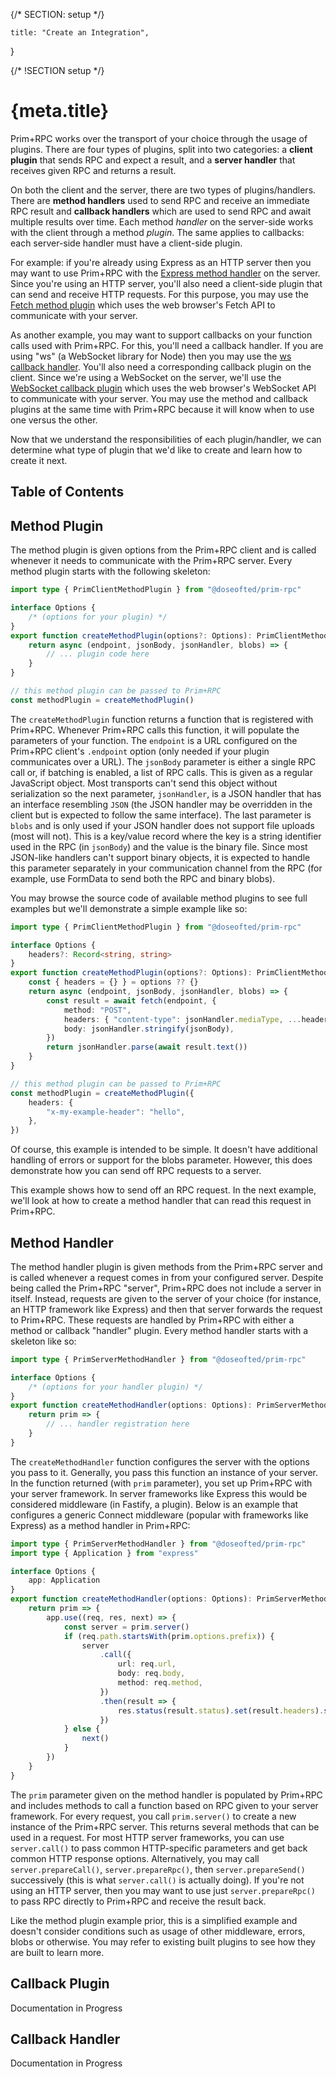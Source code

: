 {/* SECTION: setup */}

	title: "Create an Integration",
}

{/* !SECTION setup */}

# {meta.title}

Prim+RPC works over the transport of your choice through the usage of plugins. There are four types of plugins, split
into two categories: a **client plugin** that sends RPC and expect a result, and a **server handler** that receives
given RPC and returns a result.

On both the client and the server, there are two types of plugins/handlers. There are **method handlers** used to send
RPC and receive an immediate RPC result and **callback handlers** which are used to send RPC and await multiple results
over time. Each method _handler_ on the server-side works with the client through a method _plugin_. The same applies to
callbacks: each server-side handler must have a client-side plugin.

For example: if you're already using Express as an HTTP server then you may want to use Prim+RPC with the
[Express method handler](/docs/plugins/server#express) on the server. Since you're using an HTTP server, you'll also
need a client-side plugin that can send and receive HTTP requests. For this purpose, you may use the
[Fetch method plugin](/docs/plugins/client#fetch-api-browser) which uses the web browser's Fetch API to communicate with
your server.

As another example, you may want to support callbacks on your function calls used with Prim+RPC. For this, you'll need a
callback handler. If you are using "ws" (a WebSocket library for Node) then you may use the
[ws callback handler](/docs/plugins/server#ws). You'll also need a corresponding callback plugin on the client. Since
we're using a WebSocket on the server, we'll use the
[WebSocket callback plugin](/docs/plugins/client#websocket-api-browser) which uses the web browser's WebSocket API to
communicate with your server. You may use the method and callback plugins at the same time with Prim+RPC because it will
know when to use one versus the other.

Now that we understand the responsibilities of each plugin/handler, we can determine what type of plugin that we'd like
to create and learn how to create it next.

## Table of Contents

## Method Plugin

The method plugin is given options from the Prim+RPC client and is called whenever it needs to communicate with the
Prim+RPC server. Every method plugin starts with the following skeleton:

```typescript
import type { PrimClientMethodPlugin } from "@doseofted/prim-rpc"

interface Options {
	/* (options for your plugin) */
}
export function createMethodPlugin(options?: Options): PrimClientMethodPlugin {
	return async (endpoint, jsonBody, jsonHandler, blobs) => {
		// ... plugin code here
	}
}

// this method plugin can be passed to Prim+RPC
const methodPlugin = createMethodPlugin()
```

The `createMethodPlugin` function returns a function that is registered with Prim+RPC. Whenever Prim+RPC calls this
function, it will populate the parameters of your function. The `endpoint` is a URL configured on the Prim+RPC client's
`.endpoint` option (only needed if your plugin communicates over a URL). The `jsonBody` parameter is either a single RPC
call or, if batching is enabled, a list of RPC calls. This is given as a regular JavaScript object. Most transports
can't send this object without serialization so the next parameter, `jsonHandler`, is a JSON handler that has an
interface resembling `JSON` (the JSON handler may be overridden in the client but is expected to follow the same
interface). The last parameter is `blobs` and is only used if your JSON handler does not support file uploads (most will
not). This is a key/value record where the key is a string identifier used in the RPC (in `jsonBody`) and the value is
the binary file. Since most JSON-like handlers can't support binary objects, it is expected to handle this parameter
separately in your communication channel from the RPC (for example, use FormData to send both the RPC and binary blobs).

You may browse the source code of available method plugins to see full examples but we'll demonstrate a simple example
like so:

```typescript
import type { PrimClientMethodPlugin } from "@doseofted/prim-rpc"

interface Options {
	headers?: Record<string, string>
}
export function createMethodPlugin(options?: Options): PrimClientMethodPlugin {
	const { headers = {} } = options ?? {}
	return async (endpoint, jsonBody, jsonHandler, blobs) => {
		const result = await fetch(endpoint, {
			method: "POST",
			headers: { "content-type": jsonHandler.mediaType, ...headers },
			body: jsonHandler.stringify(jsonBody),
		})
		return jsonHandler.parse(await result.text())
	}
}

// this method plugin can be passed to Prim+RPC
const methodPlugin = createMethodPlugin({
	headers: {
		"x-my-example-header": "hello",
	},
})
```

Of course, this example is intended to be simple. It doesn't have additional handling of errors or support for the blobs
parameter. However, this does demonstrate how you can send off RPC requests to a server.

This example shows how to send off an RPC request. In the next example, we'll look at how to create a method handler
that can read this request in Prim+RPC.

## Method Handler

The method handler plugin is given methods from the Prim+RPC server and is called whenever a request comes in from your
configured server. Despite being called the Prim+RPC "server", Prim+RPC does not include a server in itself. Instead,
requests are given to the server of your choice (for instance, an HTTP framework like Express) and then that server
forwards the request to Prim+RPC. These requests are handled by Prim+RPC with either a method or callback "handler"
plugin. Every method handler starts with a skeleton like so:

```typescript
import type { PrimServerMethodHandler } from "@doseofted/prim-rpc"

interface Options {
	/* (options for your handler plugin) */
}
export function createMethodHandler(options: Options): PrimServerMethodHandler {
	return prim => {
		// ... handler registration here
	}
}
```

The `createMethodHandler` function configures the server with the options you pass to it. Generally, you pass this
function an instance of your server. In the function returned (with `prim` parameter), you set up Prim+RPC with your
server framework. In server frameworks like Express this would be considered middleware (in Fastify, a plugin). Below is
an example that configures a generic Connect middleware (popular with frameworks like Express) as a method handler in
Prim+RPC:

```typescript
import type { PrimServerMethodHandler } from "@doseofted/prim-rpc"
import type { Application } from "express"

interface Options {
	app: Application
}
export function createMethodHandler(options: Options): PrimServerMethodHandler {
	return prim => {
		app.use((req, res, next) => {
			const server = prim.server()
			if (req.path.startsWith(prim.options.prefix)) {
				server
					.call({
						url: req.url,
						body: req.body,
						method: req.method,
					})
					.then(result => {
						res.status(result.status).set(result.headers).send(result.body)
					})
			} else {
				next()
			}
		})
	}
}
```

The `prim` parameter given on the method handler is populated by Prim+RPC and includes methods to call a function based
on RPC given to your server framework. For every request, you call `prim.server()` to create a new instance of the
Prim+RPC server. This returns several methods that can be used in a request. For most HTTP server frameworks, you can
use `server.call()` to pass common HTTP-specific parameters and get back common HTTP response options. Alternatively,
you may call `server.prepareCall()`, `server.prepareRpc()`, then `server.prepareSend()` successively (this is what
`server.call()` is actually doing). If you're not using an HTTP server, then you may want to use just
`server.prepareRpc()` to pass RPC directly to Prim+RPC and receive the result back.

Like the method plugin example prior, this is a simplified example and doesn't consider conditions such as usage of
other middleware, errors, blobs or otherwise. You may refer to existing built plugins to see how they are built to learn
more.

## Callback Plugin

<Alert icon="carbon:warning" type="alert-warning">
	Documentation in Progress
</Alert>

## Callback Handler

<Alert icon="carbon:warning" type="alert-warning">
	Documentation in Progress
</Alert>
